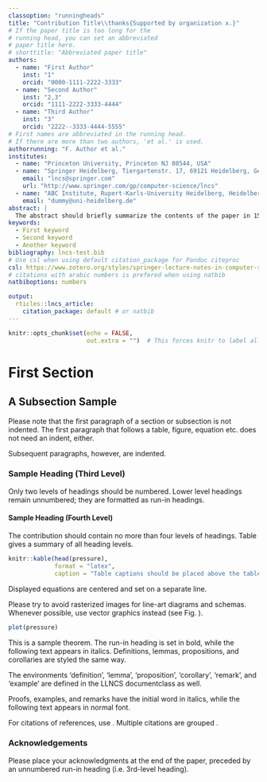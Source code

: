 ```yaml
---
classoption: "runningheads"
title: "Contribution Title\\thanks{Supported by organization x.}"
# If the paper title is too long for the 
# running head, you can set an abbreviated 
# paper title here.
# shorttitle: "Abbreviated paper title"
authors: 
  - name: "First Author"
    inst: "1"
    orcid: "0000-1111-2222-3333"
  - name: "Second Author"
    inst: "2,3"
    orcid: "1111-2222-3333-4444"
  - name: "Third Author"
    inst: "3"
    orcid: "2222--3333-4444-5555"
# First names are abbreviated in the running head.
# If there are more than two authors, 'et al.' is used.
authorrunning: "F. Author et al." 
institutes: 
  - name: "Princeton University, Princeton NJ 08544, USA"
  - name: "Springer Heidelberg, Tiergartenstr. 17, 69121 Heidelberg, Germany"
    email: "lncs@springer.com"
    url: "http://www.springer.com/gp/computer-science/lncs"
  - name: "ABC Institute, Rupert-Karls-University Heidelberg, Heidelberg, Germany"
    email: "dummy@uni-heidelberg.de"
abstract: | 
  The abstract should briefly summarize the contents of the paper in 150--250 words.
keywords: 
  - First keyword
  - Second keyword
  - Another keyword
bibliography: lncs-test.bib
# Use csl when using default citation_package for Pandoc citeproc
csl: https://www.zotero.org/styles/springer-lecture-notes-in-computer-science
# citations with arabic numbers is prefered when using natbib
natbiboptions: numbers

output: 
  rticles::lncs_article:
    citation_package: default # or natbib
---
```


```r
knitr::opts_chunk$set(echo = FALSE,
                      out.extra = "")  # This forces knitr to label all figures.
```

# First Section

## A Subsection Sample

Please note that the first paragraph of a section or subsection is not indented. 
The first paragraph that follows a table, figure, equation etc. does not need an indent, either.

Subsequent paragraphs, however, are indented.

### Sample Heading (Third Level)

Only two levels of headings should be numbered. 
Lower level headings remain unnumbered; they are formatted as run-in headings.

#### Sample Heading (Fourth Level)

The contribution should contain no more than four levels of headings. 
Table\ \ref{tab:table} gives a summary of all heading levels.

```r
knitr::kable(head(pressure), 
             format = "latex",
             caption = "Table captions should be placed above the tables.")
```

\noindent Displayed equations are centered and set on a separate line.

\begin{equation}
x + y = z
\end{equation}

Please try to avoid rasterized images for line-art diagrams and schemas. 
Whenever possible, use vector graphics instead (see Fig.\ \ref{fig:fig1}).

```r
plot(pressure)
```

::: {.theorem latex=true}
This is a sample theorem. The run-in heading is set in bold, while the following text appears in italics. Definitions, lemmas, propositions, and corollaries are styled the same way.
:::

The environments 'definition', 'lemma', 'proposition', 'corollary', 'remark', and 'example' are defined in the LLNCS documentclass as well.

::: {.proof latex=true}
Proofs, examples, and remarks have the initial word in italics, while the following text appears in normal font.
:::

For citations of references, use\ \cite{Nuncio2011}.
Multiple citations are grouped\ \cite{Levitus2012,Raphael2004}.

### Acknowledgements
Please place your acknowledgments at the end of the paper, preceded by an unnumbered run-in heading (i.e. 3rd-level heading).
